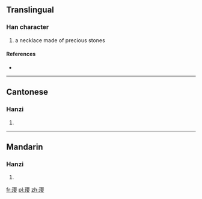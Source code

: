 {{also|瓔}}
==Translingual==

===Han character===
{{Han char|rn=96|rad=玉|as=11|sn=15|four=|canj=一土月人女 (MGBOV)}}

# a necklace made of precious stones

====References====
* {{Han ref|kx=0741.221|hdz=21135.060|uh=748E|ud=29838}}

----

==Cantonese==

===Hanzi===
{{yue-hanzi|jyut=|y=ying1|tra=瓔}}

# {{defn|lang=yue|sort=玉11}}

----

==Mandarin==

===Hanzi===
{{cmn-hanzi|tra=瓔|pin=[[yīng]] ([[ying1]])|wg=ying<sup>1</sup>}}

# {{defn|lang=cmn|sort=玉11}}

[[fr:璎]]
[[pl:璎]]
[[zh:璎]]